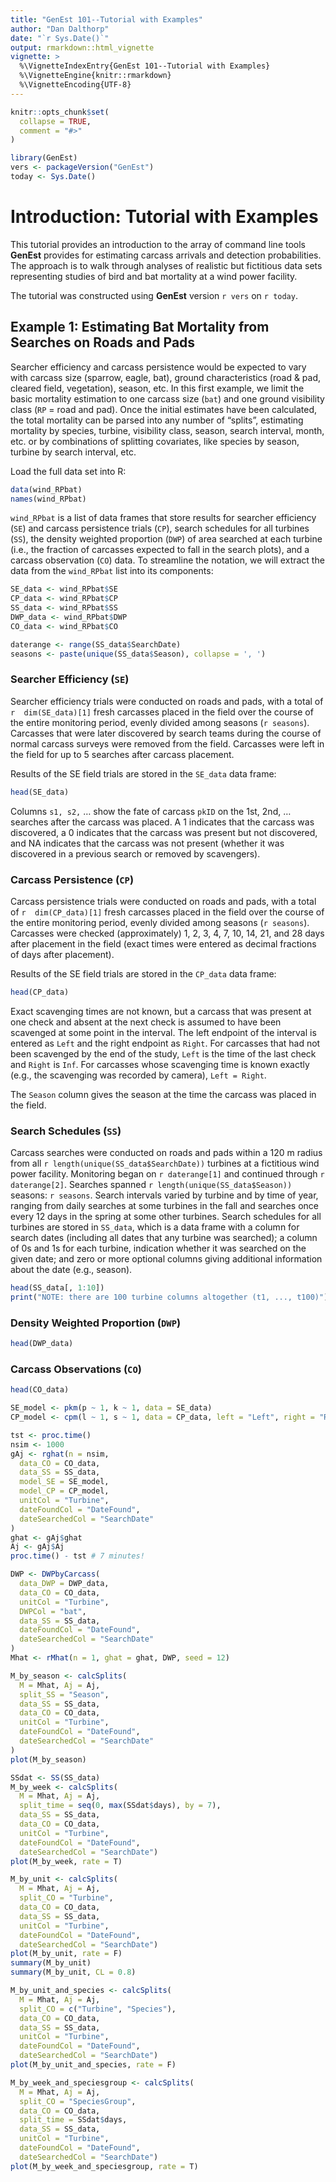 ```yaml
---
title: "GenEst 101--Tutorial with Examples"
author: "Dan Dalthorp"
date: "`r Sys.Date()`"
output: rmarkdown::html_vignette
vignette: >
  %\VignetteIndexEntry{GenEst 101--Tutorial with Examples}
  %\VignetteEngine{knitr::rmarkdown}
  %\VignetteEncoding{UTF-8}
---
```


```r
knitr::opts_chunk$set(
  collapse = TRUE,
  comment = "#>"
)
```

```r
library(GenEst)
vers <- packageVersion("GenEst")
today <- Sys.Date()
```
# Introduction: Tutorial with Examples
This tutorial provides an introduction to the array of command line tools
**GenEst** provides for estimating carcass arrivals and detection
probabilities. The approach is to walk through analyses of realistic but 
fictitious data sets representing studies of bird and bat mortality at a
wind power facility.

The tutorial was constructed using **GenEst** version `r vers` on `r today`.

## Example 1: Estimating Bat Mortality from Searches on Roads and Pads

Searcher efficiency and carcass persistence would be expected to vary with
carcass size (sparrow, eagle, bat), ground characteristics (road & pad,
cleared field, vegetation), season, etc. In this first example, we limit the
basic mortality estimation to one carcass size (`bat`) and one ground 
visibility class (`RP` = road and pad). Once the initial estimates have been 
calculated, the total mortality can be parsed into any number of "splits", 
estimating mortality by species, turbine, visibility class, season, search 
interval, month, etc. or by combinations of splitting covariates, like species 
by season, turbine by search interval, etc.

Load the full data set into R:
```r
data(wind_RPbat)
names(wind_RPbat)
```
`wind_RPbat` is a list of data frames that store results for searcher 
efficiency (`SE`) and carcass persistence trials (`CP`), search schedules for 
all turbines (`SS`), the density weighted proportion (`DWP`) of area searched
at each turbine (i.e., the fraction of carcasses expected to fall in the 
search plots), and a carcass observation (`CO`) data. To streamline the 
notation, we will extract the data from the `wind_RPbat` list into its 
components:
```r
SE_data <- wind_RPbat$SE
CP_data <- wind_RPbat$CP
SS_data <- wind_RPbat$SS
DWP_data <- wind_RPbat$DWP
CO_data <- wind_RPbat$CO
```

```r
daterange <- range(SS_data$SearchDate)
seasons <- paste(unique(SS_data$Season), collapse = ', ')
```

### Searcher Efficiency (`SE`)
Searcher efficiency trials were conducted on roads and pads, with a total of
`r  dim(SE_data)[1]` fresh carcasses placed in the field over the course of 
the entire monitoring period, evenly divided among seasons (`r seasons`). 
Carcasses that were later discovered by search teams during the course of 
normal carcass surveys were removed from the field. Carcasses were left in 
the field for up to 5 searches after carcass placement.

Results of the SE field trials are stored in the `SE_data` data frame:
```r
head(SE_data)
```
Columns `s1, s2,` ... show the fate of carcass `pkID` on the 1st, 2nd, ...
searches after the carcass was placed. A 1 indicates that the carcass was
discovered, a 0 indicates that the carcass was present but not discovered, and
NA indicates that the carcass was not present (whether it was discovered in a
previous search or removed by scavengers).

### Carcass Persistence (`CP`)
Carcass persistence trials were conducted on roads and pads, with a total of
`r  dim(CP_data)[1]` fresh carcasses placed in the field over the course of 
the entire monitoring period, evenly divided among seasons (`r seasons`). 
Carcasses were checked (approximately) 1, 2, 3, 4, 7, 10, 14, 21, and 28 
days after placement in the field (exact times were entered as decimal 
fractions of days after placement).

Results of the SE field trials are stored in the `CP_data` data frame:
```r
head(CP_data)
```

Exact scavenging times are not known, but a carcass that was present at one
check and absent at the next check is assumed to have been scavenged at some
point in the interval. The left endpoint of the interval is entered as `Left`
and the right endpoint as `Right`. For carcasses that had not been scavenged
by the end of the study, `Left` is the time of the last check and `Right` 
is `Inf`. For carcasses whose scavenging time is known exactly (e.g., the 
scavenging was recorded by camera), `Left = Right`.

The `Season` column gives the season at the time the carcass was placed in the
field.

### Search Schedules (`SS`)
Carcass searches were conducted on roads and pads within a 120 m radius from 
all `r length(unique(SS_data$SearchDate))` turbines at a fictitious wind power
facility. Monitoring began on `r daterange[1]` and continued through
`r daterange[2]`. Searches spanned `r length(unique(SS_data$Season))` seasons:
`r seasons`. Search intervals varied by turbine and by time of year, ranging 
from daily searches at some turbines in the fall and searches once every 12 
days in the spring at some other turbines. Search schedules for all turbines 
are stored in `SS_data`, which is a data frame with a column for search dates 
(including all dates that any turbine was searched); a column of 0s and 1s for 
each turbine, indication whether it was searched on the given date; and zero 
or more optional columns giving additional information about the date (e.g.,
season).
```r
head(SS_data[, 1:10])
print("NOTE: there are 100 turbine columns altogether (t1, ..., t100)")
```

### Density Weighted Proportion (`DWP`)
```r
head(DWP_data)
```

### Carcass Observations (`CO`)
```r
head(CO_data)
```

```r
SE_model <- pkm(p ~ 1, k ~ 1, data = SE_data)
CP_model <- cpm(l ~ 1, s ~ 1, data = CP_data, left = "Left", right = "Right")

tst <- proc.time()
nsim <- 1000
gAj <- rghat(n = nsim,
  data_CO = CO_data,
  data_SS = SS_data,
  model_SE = SE_model,
  model_CP = CP_model,
  unitCol = "Turbine",
  dateFoundCol = "DateFound",
  dateSearchedCol = "SearchDate"
)
ghat <- gAj$ghat
Aj <- gAj$Aj
proc.time() - tst # 7 minutes!

DWP <- DWPbyCarcass(
  data_DWP = DWP_data,
  data_CO = CO_data,
  unitCol = "Turbine",
  DWPCol = "bat",
  data_SS = SS_data,
  dateFoundCol = "DateFound",
  dateSearchedCol = "SearchDate"
)
Mhat <- rMhat(n = 1, ghat = ghat, DWP, seed = 12)

M_by_season <- calcSplits(
  M = Mhat, Aj = Aj,
  split_SS = "Season",
  data_SS = SS_data,
  data_CO = CO_data,
  unitCol = "Turbine", 
  dateFoundCol = "DateFound", 
  dateSearchedCol = "SearchDate"
)
plot(M_by_season)

SSdat <- SS(SS_data)
M_by_week <- calcSplits(
  M = Mhat, Aj = Aj,
  split_time = seq(0, max(SSdat$days), by = 7), 
  data_SS = SS_data,
  data_CO = CO_data,
  unitCol = "Turbine", 
  dateFoundCol = "DateFound", 
  dateSearchedCol = "SearchDate")
plot(M_by_week, rate = T)

M_by_unit <- calcSplits(
  M = Mhat, Aj = Aj, 
  split_CO = "Turbine", 
  data_CO = CO_data, 
  data_SS = SS_data,
  unitCol = "Turbine", 
  dateFoundCol = "DateFound", 
  dateSearchedCol = "SearchDate")
plot(M_by_unit, rate = F)
summary(M_by_unit)
summary(M_by_unit, CL = 0.8)

M_by_unit_and_species <- calcSplits(
  M = Mhat, Aj = Aj,
  split_CO = c("Turbine", "Species"),
  data_CO = CO_data,
  data_SS = SS_data,
  unitCol = "Turbine",
  dateFoundCol = "DateFound",
  dateSearchedCol = "SearchDate")
plot(M_by_unit_and_species, rate = F)

M_by_week_and_speciesgroup <- calcSplits(
  M = Mhat, Aj = Aj,
  split_CO = "SpeciesGroup",
  data_CO = CO_data,
  split_time = SSdat$days,
  data_SS = SS_data,
  unitCol = "Turbine",
  dateFoundCol = "DateFound",
  dateSearchedCol = "SearchDate")
plot(M_by_week_and_speciesgroup, rate = T)

```
